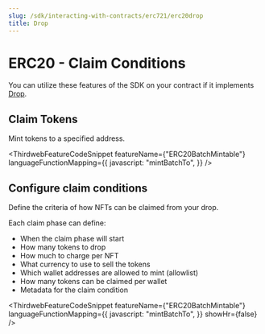 ```yaml
---
slug: /sdk/interacting-with-contracts/erc721/erc20drop
title: Drop
---
```



# ERC20 - Claim Conditions

You can utilize these features of the SDK on your contract if it implements [Drop](/contractkit/extension-contracts/dropsinglephase).

<div className="row" style={{ marginBottom: 24 }}>
  <div className="col col--12" style={{ marginTop: 8 }}>
    <QuickstartCard
      name="Learn how to implement Drop in your smart contract"
      link={"/contractkit/extension-contracts/dropsinglephase"}
      image="/assets/icons/general.png"
    />
  </div>
</div>

## Claim Tokens

Mint tokens to a specified address.

<ThirdwebFeatureCodeSnippet
  featureName={"ERC20BatchMintable"}
  languageFunctionMapping={{
    javascript: "mintBatchTo",
  }}
/>

## Configure claim conditions

Define the criteria of how NFTs can be claimed from your drop.

Each claim phase can define:

- When the claim phase will start
- How many tokens to drop
- How much to charge per NFT
- What currency to use to sell the tokens
- Which wallet addresses are allowed to mint (allowlist)
- How many tokens can be claimed per wallet
- Metadata for the claim condition

<ThirdwebFeatureCodeSnippet
  featureName={"ERC20BatchMintable"}
  languageFunctionMapping={{
    javascript: "mintBatchTo",
  }}
  showHr={false}
/>
